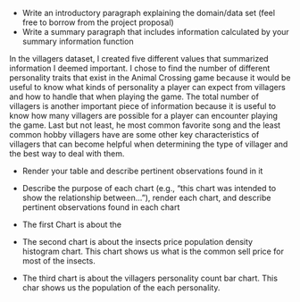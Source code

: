 
 * Write an introductory paragraph explaining the domain/data set (feel free to borrow from the project proposal)
 * Write a summary paragraph that includes information calculated by your
 summary information function
 
In the villagers dataset, I created five different values that summarized information I deemed important. I chose to find the number of different personality traits that exist in the Animal Crossing game because it would be useful to know what kinds of personality a player can expect from villagers and how to handle that when playing the game. The total number of villagers is another important piece of information because it is useful to know how many villagers are possible for a player can encounter playing the game. Last but not least, he most common favorite song and the least common hobby villagers have are some other key characteristics of villagers that can become helpful when determining the type of villager and the best way to deal with them.
 
 * Render your table and describe pertinent observations found in it
 * Describe the purpose of each chart (e.g., "this chart was intended to show the relationship between..."), render each chart, and describe pertinent observations found in each chart
* The first Chart is about the 

* The second chart is about the insects price population density histogram chart. This chart shows us what is the common sell price for most of the insects. 

* The third chart is about the villagers personality count bar chart. This char shows us the population of the each personality. 
